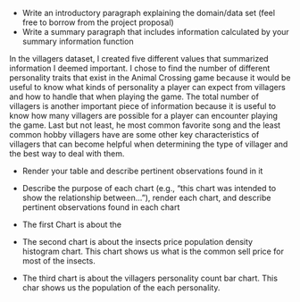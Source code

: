 
 * Write an introductory paragraph explaining the domain/data set (feel free to borrow from the project proposal)
 * Write a summary paragraph that includes information calculated by your
 summary information function
 
In the villagers dataset, I created five different values that summarized information I deemed important. I chose to find the number of different personality traits that exist in the Animal Crossing game because it would be useful to know what kinds of personality a player can expect from villagers and how to handle that when playing the game. The total number of villagers is another important piece of information because it is useful to know how many villagers are possible for a player can encounter playing the game. Last but not least, he most common favorite song and the least common hobby villagers have are some other key characteristics of villagers that can become helpful when determining the type of villager and the best way to deal with them.
 
 * Render your table and describe pertinent observations found in it
 * Describe the purpose of each chart (e.g., "this chart was intended to show the relationship between..."), render each chart, and describe pertinent observations found in each chart
* The first Chart is about the 

* The second chart is about the insects price population density histogram chart. This chart shows us what is the common sell price for most of the insects. 

* The third chart is about the villagers personality count bar chart. This char shows us the population of the each personality. 
